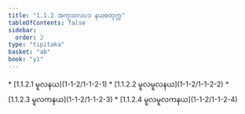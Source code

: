 ```yaml
---
title: "1.1.2 အကုသလပဒ နယစတုက္က"
tableOfContents: false
sidebar:
  order: 2
type: "tipitaka"
basket: "ab"
book: "y1"
---
```



<DynamicBreadcrumb />



<TableOfContents book="y1" section="1.1.2">
* [1.1.2.1 မူလနယ](1-1-2/1-1-2-1)
* [1.1.2.2 မူလမူလနယ](1-1-2/1-1-2-2)
* [1.1.2.3 မူလကနယ](1-1-2/1-1-2-3)
* [1.1.2.4 မူလမူလကနယ](1-1-2/1-1-2-4)
</TableOfContents>